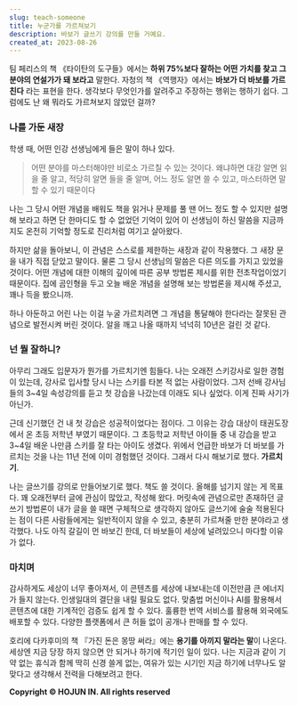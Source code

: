 ```yaml
---
slug: teach-someone
title: 누군가를 가르쳐보기
description: 바보가 글쓰기 강의를 만들 거예요.
created_at: 2023-08-26
---
```


팀 페리스의 책 《타이탄의 도구들》에서는 **하위 75%보다 잘하는 어떤 가치를 찾고 그 분야의 연설가가 돼 보라고** 말한다. 자청의
책 《역행자》에서는 **바보가 더 바보를 가르친다** 라는 표현을 한다. 생각보다 무엇인가를 알려주고 주장하는 행위는 행하기 쉽다.
그럼에도 난 왜 뭐라도 가르쳐보지 않았던 걸까?

### 나를 가둔 새장

학생 때, 어떤 인강 선생님에게 들은 말이 하나 있다.

> 어떤 분야를 마스터해야만 비로소 가르칠 수 있는 것이다. 왜냐하면 대강 알면 읽을 줄 알고, 적당히 알면 들을 줄 알며, 어느 정도 알면
> 쓸 수 있고, 마스터하면 말할 수 있기 때문이다

>

나는 그 당시 어떤 개념을 배워도 책을 읽거나 문제를 풀 땐 어느 정도 할 수 있지만 설명해 보라고 하면 단 한마디도 할 수 없었던 기억이
있어 이 선생님이 하신 말씀을 지금까지도 온전히 기억할 정도로 진리처럼 여기고 살아왔다.

하지만 삶을 돌아보니, 이 관념은 스스로를 제한하는 새장과 같이 작용했다. 그 새장 문을 내가 직접 닫았고 말이다. 물론 그 당시 선생님의
말씀은 다른 의도를 가지고 있었을 것이다. 어떤 개념에 대한 이해의 깊이에 따른 공부 방법론 제시를 위한 전초작업이었기 때문이다. 집에
곰인형을 두고 오늘 배운 개념을 설명해 보는 방법론을 제시해 주셨고, 꽤나 득을 봤으니까.

하나 아둔하고 어린 나는 이걸 누굴 가르치려면 그 개념을 통달해야 한다라는 잘못된 관념으로 발전시켜 버린 것이다. 알을 깨고 나올 때까지
넉넉히 10년은 걸린 것 같다.

### 넌 뭘 잘하니?

아무리 그래도 입문자가 뭔가를 가르치기엔 힘들다. 나는 오래전 스키강사로 일한 경험이 있는데, 강사로 입사할 당시 나는 스키를 타본 적 없는
사람이었다. 그저 선배 강사님들의 3~4일 속성강의를 듣고 첫 강습을 나갔는데 이래도 되나 싶었다. 이게 진짜 사기가 아닌가.

근데 신기했던 건 내 첫 강습은 성공적이었다는 점이다. 그 이유는 강습 대상이 태권도장에서 온 초등 저학년 부였기 때문이다. 그 초등학교
저학년 아이들 중 내 강습을 받고 3~4일 배운 나만큼 스키를 잘 타는 아이도 생겼다. 위에서 언급한 바보가 더 바보를 가르치는 것을 나는
11년 전에 이미 경험했던 것이다. 그래서 다시 해보기로 했다. **가르치기**.

나는 글쓰기를 강의로 만들어보기로 했다. 책도 쓸 것이다. 올해를 넘기지 않는 게 목표다. 꽤 오래전부터 글에 관심이 많았고, 작성해 왔다.
머릿속에 관념으로만 존재하던 글쓰기 방법론이 내가 글을 쓸 때면 구체적으로 생각하지 않아도 글쓰기에 술술 적용된다는 점이 다른 사람들에게는
일반적이지 않을 수 있고, 충분히 가르쳐줄 만한 분야라고 생각했다. 나도 아직 갈길이 먼 바보긴 한데, 더 바보들이 세상에 널려있으니 마다할
이유가 없다.

### 마치며

감사하게도 세상이 너무 좋아져서, 이 콘텐츠를 세상에 내보내는데 이전만큼 큰 에너지가 들지 않는다. 인생일대의 결단을 내릴 필요도 없다.
맞춤법 머신이나 AI를 활용해서 콘텐츠에 대한 기계적인 검증도 쉽게 할 수 있다. 훌륭한 번역 서비스를 활용해 외국에도 배포할 수 있다.
다양한 플랫폼에서 큰 허들 없이 공개나 판매를 할 수 있다.

호리에 다카후미의 책 『가진 돈은 몽땅 써라』에는 **용기를 아끼지 말라는 말**이 나온다. 세상엔 지금 당장 하지 않으면 안 되거나
하기에 적기인 일이 있다. 나는 지금과 같이 기약 없는 휴식과 함께 딱히 신경 쓸게 없는, 여유가 있는 시기인 지금 하기에 너무나도 알맞다고
생각해서 전력을 다해보려고 한다.


**Copyright © HOJUN IN. All rights reserved**